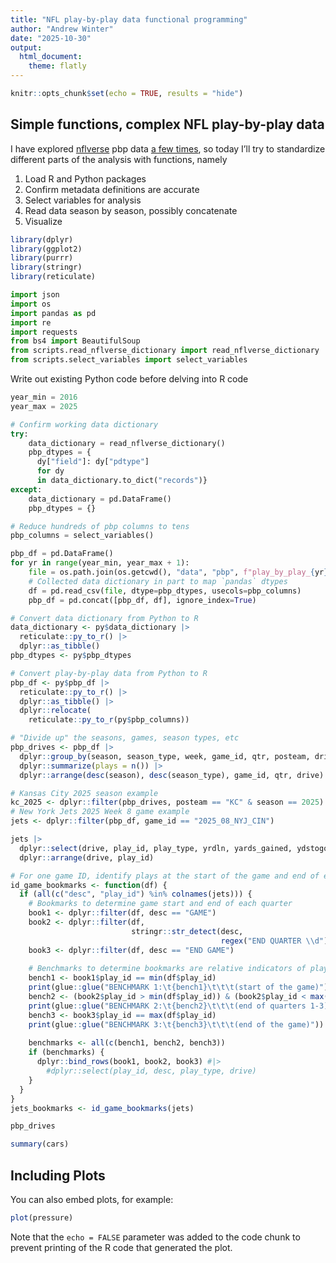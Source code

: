 ```yaml
---
title: "NFL play-by-play data functional programming"
author: "Andrew Winter"
date: "2025-10-30"
output:
  html_document:
    theme: flatly
---
```


```r
knitr::opts_chunk$set(echo = TRUE, results = "hide")
```

## Simple functions, complex NFL play-by-play data

I have explored [nflverse](https://github.com/nflverse) pbp data [a few times](https://github.com/andrew-winter/nfl-play-analysis), so today I'll try to standardize different parts of the analysis with functions, namely

1. Load R and Python packages
2. Confirm metadata definitions are accurate
3. Select variables for analysis
4. Read data season by season, possibly concatenate
5. Visualize

```r
library(dplyr)
library(ggplot2)
library(purrr)
library(stringr)
library(reticulate)
```

```python
import json
import os
import pandas as pd
import re
import requests
from bs4 import BeautifulSoup
from scripts.read_nflverse_dictionary import read_nflverse_dictionary
from scripts.select_variables import select_variables
```

Write out existing Python code before delving into R code

```python
year_min = 2016
year_max = 2025

# Confirm working data dictionary
try:
    data_dictionary = read_nflverse_dictionary()
    pbp_dtypes = {
      dy["field"]: dy["pdtype"]
      for dy
      in data_dictionary.to_dict("records")}
except:
    data_dictionary = pd.DataFrame()
    pbp_dtypes = {}

# Reduce hundreds of pbp columns to tens
pbp_columns = select_variables()
```

```python
pbp_df = pd.DataFrame()
for yr in range(year_min, year_max + 1):
    file = os.path.join(os.getcwd(), "data", "pbp", f"play_by_play_{yr}.csv")
    # Collected data dictionary in part to map `pandas` dtypes
    df = pd.read_csv(file, dtype=pbp_dtypes, usecols=pbp_columns)
    pbp_df = pd.concat([pbp_df, df], ignore_index=True)
```

```r
# Convert data dictionary from Python to R
data_dictionary <- py$data_dictionary |> 
  reticulate::py_to_r() |> 
  dplyr::as_tibble()
pbp_dtypes <- py$pbp_dtypes
```

```r
# Convert play-by-play data from Python to R
pbp_df <- py$pbp_df |> 
  reticulate::py_to_r() |> 
  dplyr::as_tibble() |> 
  dplyr::relocate(
    reticulate::py_to_r(py$pbp_columns))
```

```r
# "Divide up" the seasons, games, season types, etc
pbp_drives <- pbp_df |> 
  dplyr::group_by(season, season_type, week, game_id, qtr, posteam, drive) |> 
  dplyr::summarize(plays = n()) |> 
  dplyr::arrange(desc(season), desc(season_type), game_id, qtr, drive)

# Kansas City 2025 season example
kc_2025 <- dplyr::filter(pbp_drives, posteam == "KC" & season == 2025)
# New York Jets 2025 Week 8 game example
jets <- dplyr::filter(pbp_df, game_id == "2025_08_NYJ_CIN")

jets |> 
  dplyr::select(drive, play_id, play_type, yrdln, yards_gained, ydstogo, desc) |> 
  dplyr::arrange(drive, play_id)
```

```r
# For one game ID, identify plays at the start of the game and end of each quarter
id_game_bookmarks <- function(df) {
  if (all(c("desc", "play_id") %in% colnames(jets))) {
    # Bookmarks to determine game start and end of each quarter
    book1 <- dplyr::filter(df, desc == "GAME")
    book2 <- dplyr::filter(df, 
                           stringr::str_detect(desc, 
                                               regex("END QUARTER \\d")))
    book3 <- dplyr::filter(df, desc == "END GAME")
    
    # Benchmarks to determine bookmarks are relative indicators of play_id
    bench1 <- book1$play_id == min(df$play_id)
    print(glue::glue("BENCHMARK 1:\t{bench1}\t\t\t(start of the game)"))
    bench2 <- (book2$play_id > min(df$play_id)) & (book2$play_id < max(df$play_id))
    print(glue::glue("BENCHMARK 2:\t{bench2}\t\t\t(end of quarters 1-3)"))
    bench3 <- book3$play_id == max(df$play_id)
    print(glue::glue("BENCHMARK 3:\t{bench3}\t\t\t(end of the game)"))
    
    benchmarks <- all(c(bench1, bench2, bench3))
    if (benchmarks) {
      dplyr::bind_rows(book1, book2, book3) #|> 
        #dplyr::select(play_id, desc, play_type, drive)
    }
  }
}
jets_bookmarks <- id_game_bookmarks(jets)
```

``` r
pbp_drives
```


```r
summary(cars)
```

## Including Plots

You can also embed plots, for example:

```r
plot(pressure)
```

Note that the `echo = FALSE` parameter was added to the code chunk to prevent printing of the R code that generated the plot.
